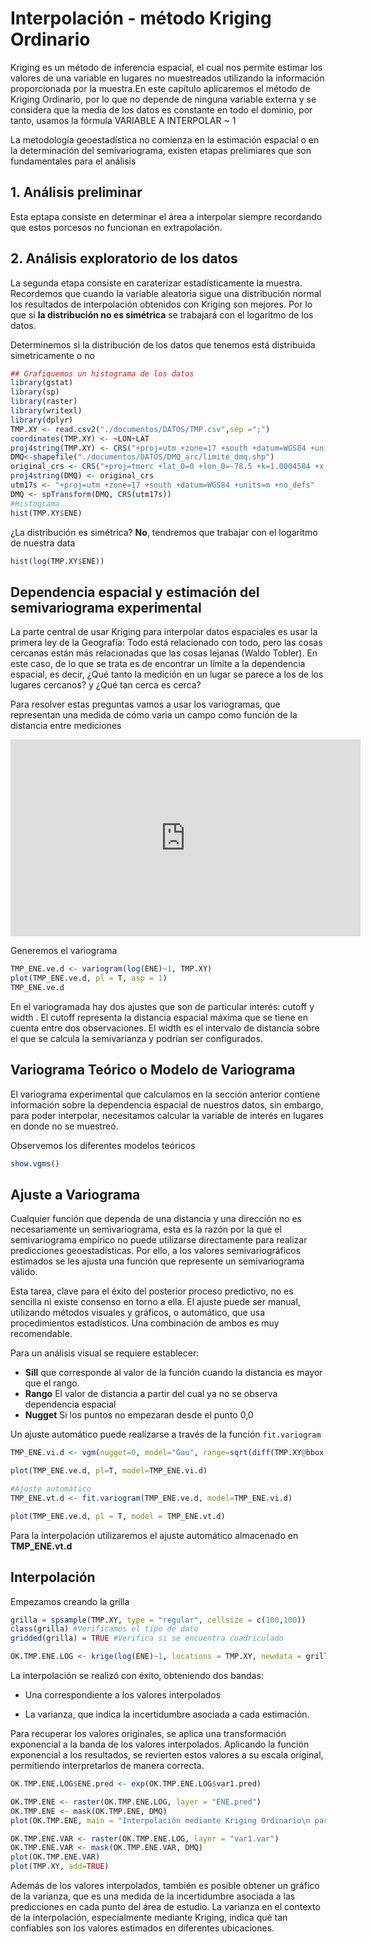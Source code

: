 # Interpolación - método Kriging Ordinario


Kriging es un método de inferencia espacial, el cual nos permite estimar los valores de una variable en lugares no muestreados utilizando la información proporcionada por la muestra.En este capítulo aplicaremos el método de Kriging Ordinario, por lo que no depende de ninguna variable externa y se considera que la media de los datos es constante en todo el dominio, por tanto, usamos la fórmula VARIABLE A INTERPOLAR ~ 1

La metodología geoestadística no comienza en la estimación espacial o en la determinación del semivariograma, existen etapas prelimiares que son fundamentales para el análisis

## 1. Análisis preliminar 

Esta eptapa consiste en determinar el área a interpolar siempre recordando que estos porcesos no funcionan en extrapolación.

## 2. Análisis exploratorio de los datos

La segunda etapa consiste en caraterizar estadísticamente la muestra.
Recordemos que cuando la variable aleatoria sigue una distribución normal los resultados de interpolación obtenidos con Kriging son mejores. 
Por lo que si **la distribución no es simétrica** se trabajará con el logaritmo de los datos.

Determinemos si la distribución de los datos que tenemos está distribuida simetricamente o no

```{r, warning=FALSE}
## Grafiquemos un histograma de los datos
library(gstat)
library(sp)
library(raster)
library(writexl)
library(dplyr)
TMP.XY <- read.csv2("./documentos/DATOS/TMP.csv",sep =";")
coordinates(TMP.XY) <- ~LON+LAT
proj4string(TMP.XY) <- CRS("+proj=utm +zone=17 +south +datum=WGS84 +units=m +no_defs")
DMQ<-shapefile("./documentos/DATOS/DMQ_arc/limite_dmq.shp")
original_crs <- CRS("+proj=tmerc +lat_0=0 +lon_0=-78.5 +k=1.0004584 +x_0=500000 +y_0=10000000 +datum=WGS84 +units=m +no_defs")
proj4string(DMQ) <- original_crs
utm17s <- "+proj=utm +zone=17 +south +datum=WGS84 +units=m +no_defs"
DMQ <- spTransform(DMQ, CRS(utm17s))
#Histograma
hist(TMP.XY$ENE)
```

¿La distribución es simétrica? **No**, tendremos que trabajar con el logaritmo de nuestra data

```{r}
hist(log(TMP.XY$ENE))
```

## Dependencia espacial y estimación del semivariograma experimental

La parte central de usar Kriging para interpolar datos espaciales es usar la primera ley de la Geografía: Todo está relacionado con todo, pero las cosas cercanas están más relacionadas que las cosas lejanas (Waldo Tobler). En este caso, de lo que se trata es de encontrar un límite a la dependencia espacial, es decir, ¿Qué tanto la medición en un lugar se parece a los de los lugares cercanos? y ¿Qué tan cerca es cerca?

Para resolver estas preguntas vamos a usar los variogramas, que representan una medida de cómo varia un campo como función de la distancia entre mediciones

<div>
<p style = 'text-align:center;'>
<iframe width="560" height="315"  
src="https://www.youtube.com/embed/SJLDlasDLEU" title="YouTube video player" frameborder="0" allow="accelerometer; autoplay; clipboard-write; encrypted-media; gyroscope; picture-in-picture; web-share" referrerpolicy="strict-origin-when-cross-origin" allowfullscreen></iframe>
</div>
</p>

Generemos el variograma 

```{r, warning=FALSE}

TMP_ENE.ve.d <- variogram(log(ENE)~1, TMP.XY) 
plot(TMP_ENE.ve.d, pl = T, asp = 1)
TMP_ENE.ve.d
```

En el variogramada hay dos ajustes que son de particular interés:  cutoff  y  width . El cutoff representa la distancia espacial máxima que se tiene en cuenta entre dos observaciones. El width es el intervalo de distancia sobre el que se calcula la semivarianza y podrían ser configurados.

## Variograma Teórico o Modelo de Variograma

El variograma experimental que calculamos en la sección anterior contiene información sobre la dependencia espacial de nuestros datos, sin embargo, para poder interpolar, necesitamos calcular la variable de interés en lugares en donde no se muestreó.

Observemos los diferentes modelos teóricos

```{r, warning=FALSE}

show.vgms()
```

## Ajuste a Variograma 

Cualquier función que dependa de una distancia y una dirección no es necesariamente un semivariograma, esta es la razón por la que el semivariograma empírico no puede utilizarse directamente para realizar predicciones geoestadísticas. Por ello, a los valores semivariográficos estimados se les ajusta una función que represente un semivariograma válido.

Esta tarea, clave para el éxito del posterior proceso predictivo, no es sencilla ni existe consenso en torno a ella. El ajuste puede ser manual, utilizando métodos visuales y gráficos, o automático, que usa procedimientos estadísticos. Una combinación de ambos es muy recomendable.

Para un análisis visual se requiere establecer:

* **Sill** que corresponde al valor de la función cuando la distancia es mayor que el rango.
* **Rango** El valor de distancia a partir del cual ya no se observa dependencia espacial
* **Nugget** Si los puntos no empezaran desde el punto 0,0

Un ajuste automático puede realizarse a través de la función `fit.variogram`

```{r}
TMP_ENE.vi.d <- vgm(nugget=0, model="Gau", range=sqrt(diff(TMP.XY@bbox["LON",])^2 + diff(TMP.XY@bbox["LAT",])^2)/4, psill=var(log(TMP.XY$ENE)))

plot(TMP_ENE.ve.d, pl=T, model=TMP_ENE.vi.d)
```

```{r}
#Ajuste automático
TMP_ENE.vt.d <- fit.variogram(TMP_ENE.ve.d, model=TMP_ENE.vi.d)

plot(TMP_ENE.ve.d, pl = T, model = TMP_ENE.vt.d)
```

Para la interpolación utilizaremos el ajuste automático almacenado en **TMP_ENE.vt.d**

## Interpolación

Empezamos creando la grilla

```{r}
grilla = spsample(TMP.XY, type = "regular", cellsize = c(100,100))
class(grilla) #Verificamos el tipo de dato
gridded(grilla) = TRUE #Verifica si se encuentra cuadriculado
```


```{r}
OK.TMP.ENE.LOG <- krige(log(ENE)~1, locations = TMP.XY, newdata = grilla, model = TMP_ENE.vt.d)
```

La interpolación se realizó con éxito, obteniendo dos bandas:

* Una correspondiente a los valores interpolados

* La varianza, que indica la incertidumbre asociada a cada estimación.

Para recuperar los valores originales, se aplica una transformación exponencial a la banda de los valores interpolados. Aplicando la función exponencial a los resultados, se revierten estos valores a su escala original, permitiendo interpretarlos de manera correcta.

```{r, warning=FALSE}

OK.TMP.ENE.LOG$ENE.pred <- exp(OK.TMP.ENE.LOG$var1.pred)

OK.TMP.ENE <- raster(OK.TMP.ENE.LOG, layer = "ENE.pred")
OK.TMP.ENE <- mask(OK.TMP.ENE, DMQ)
plot(OK.TMP.ENE, main = "Interpolación mediante Kriging Ordinario\n para el mes de enero\n Variable de Temperatura", col.regions = terrain.colors(100))

OK.TMP.ENE.VAR <- raster(OK.TMP.ENE.LOG, layer = "var1.var")
OK.TMP.ENE.VAR <- mask(OK.TMP.ENE.VAR, DMQ)
plot(OK.TMP.ENE.VAR)
plot(TMP.XY, add=TRUE)
```

Además de los valores interpolados, también es posible obtener un gráfico de la varianza, que es una medida de la incertidumbre asociada a las predicciones en cada punto del área de estudio. La varianza en el contexto de la interpolación, especialmente mediante Kriging, indica qué tan confiables son los valores estimados en diferentes ubicaciones.
